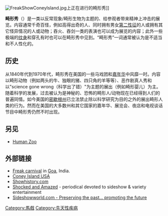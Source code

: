 {{Link style|time=2015-12-12T03:12:46+00:00}}
{{翻译请求|time=2017-8-3}}
[[File:FreakShowConeyIsland.jpg|thumb]]上正在进行的畸形秀]]

'''畸形秀'''（{{lang-en|Freak Show}}）是一类以反常现象/畸形生物为主题的、给参观者带来精神上冲击的展览。内容通常千奇百怪，例如高得出奇的人、同时拥有男女[[第二性征|第二性征]]的人或拥有其它怪异情况的人或动物；吞火、吞剑一类的表演也可以成为展览的内容；此外一些极端的[[纹身|纹身]]和穿孔有时也可以在畸形秀中见到。“畸形秀”一词通常被认为是不适当和不人性化的。

==历史==
从1840年代到1970年代，畸形秀在美国的一些马戏团和[[嘉年华|嘉年华]]中风靡一时。内容以畸形动物（例如两头的牛、独眼的猪、四只角的羊等等）、恶作剧真人秀和以"science gone wrong（科学出了错）"为主题的展出（例如畸形婴儿）为主。
随着科学的发展，过去被认为是神秘的、恐怖的畸形人/动物现在已经得到人们的普遍同情。如今美国的[[密歇根州|密歇根州]]已立法禁止除以科学研究为目的之外的展出畸形人类的行为。然而在美国的大多数州和其它国家的嘉年华、展览会、夜店和电视谈话节目中畸形秀仍然不时出现。

==另见==
*[[:en:Human_Zoo|Human Zoo]]

==外部链接==
* [http://www.hiwe.info/index.php/reference/comments/february_freak_carnival_arambol_goa/ Freak carnival] {{Wayback|url=http://www.hiwe.info/index.php/reference/comments/february_freak_carnival_arambol_goa/ |date=20090729054038 }} in [[Goa|Goa]], India.
* [http://www.coneyisland.com/ Coney Island USA] {{Wayback|url=http://www.coneyisland.com/ |date=20090707093941 }}
* [http://www.showhistory.com Showhistory.com] {{Wayback|url=http://www.showhistory.com/ |date=20200822042707 }}
* [http://www.shockedandamazed.com Shocked and Amazed] {{Wayback|url=http://www.shockedandamazed.com/ |date=20200816135608 }} - periodical devoted to sideshow & variety entertainment
* [http://www.sideshowworld.com Sideshowworld.com - Preserving the past... promoting the future] {{Wayback|url=http://www.sideshowworld.com/ |date=20191027122637 }}

[[Category:馬戲|Category:馬戲]]
[[Category:先天性疾病|Category:先天性疾病]]